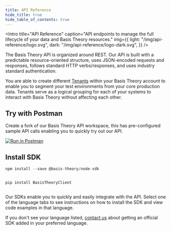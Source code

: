 ```yaml
---
title: API Reference
hide_title: true
hide_table_of_contents: true
---
```





<Intro
  title="API Reference"
  caption="API endpoints to manage the full lifecycle of your data and Basis Theory resources."
  img={{
    light: "/img/api-reference/logo.svg",
    dark: "/img/api-reference/logo-dark.svg",
  }}
/>

The Basis Theory API is organized around REST. Our API is built with a predictable resource-oriented structure, uses JSON-encoded requests and responses, follows standard HTTP verbs/responses, and uses industry standard authentication.

You are able to create different [Tenants](/docs/api/tenants) within your Basis Theory account to enable you to segment your test environments from your core production data. Tenants serve as a logical grouping for each of your systems to interact with Basis Theory without affecting each other.

## Try with Postman

Create a fork of our Basis Theory API workspace, this has pre-configured sample API calls enabling you to quickly try out our API.

[![Run in Postman](https://run.pstmn.io/button.svg)](https://app.getpostman.com/run-collection/14036973-bd016246-4d82-4753-82a0-e75a07d167c9?action=collection%2Ffork&collection-url=entityId%3D14036973-bd016246-4d82-4753-82a0-e75a07d167c9%26entityType%3Dcollection%26workspaceId%3Dcca928dd-d01d-4c7d-9002-84d5f2b33a63)

## Install SDK

<Tabs className="bt-tabs" groupId="languages">
  <TabItem value="javascript" label="JavaScript">

```javascript showLineNumbers
npm install --save @basis-theory/node-sdk
```

  </TabItem>
  <TabItem value="csharp" label="C#">

```csharp showLineNumbers

```

  </TabItem>
  <TabItem value="python" label="Python">

```python showLineNumbers
pip install BasisTheoryClient
```

  </TabItem>
  <TabItem value="go" label="Go">

```go showLineNumbers

```

  </TabItem>
</Tabs>

Our SDKs enable you to quickly and easily integrate with the API. Select one of the language tabs to see instructions on how to install the SDK and view code examples in that language.

<Alert>If you don't see your language listed, <a href="mailto:support@basistheory.com?subject=API%20SDK%20Language%20Support">contact us</a> about getting an official SDK added in your preferred language.</Alert>
